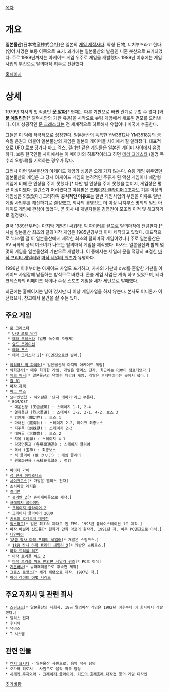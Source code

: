 [[목차]]
= 개요 =
'''일본물산'''(日本物産株式会社)은 일본의 [[게임 제작사]]다. 약칭 日物, 니치부츠라고 한다.(영어 사명은 보통 이쪽으로 표기. 과거에는 일본물산의 발음인 니혼 붓산으로 표기되었다. 주로 1989년까지는 아케이드 게임 위주로 게임을 개발했다. 1989년 이후에는 게임사업의 부진으로 탈의마작 위주로 전환했다.

[http://www.nichibutsu.co.jp/ 홈페이지]
= 상세 =

1979년 자사의 첫 작품인 '''[[문 알파]]'''[* 현재는 다른 기판으로 바뀐 관계로 구할 수 없다.]와 '''[[문 에일리언]]'''[* 갤럭시안의 기판 유용]을 시작으로 슈팅 게임에서 새로운 면모를 드러낸다. 이후 성공작인 [[문 크레스타]]는 전 세계적으로 히트해서 유럽이나 미국에 수출한다. 

그들은 이 덕에 적극적으로 성장한다. 일본물산의 독특한 YM3812나 YM3518등의 금속질 음원과 더불어 일본물산의 게임은 일본의 게이머들 사이에서 잘 알려졌다. 대표적으로 [[UFO 로보 당가]]나 [[마그 멕스]], [[걸리반]] 같은 게임들은 일본인 게이머 사이에서 유명하다. 
보통 한국인들 사이에서는  이 메이커의 히트작이라고 하면  [[테라 크레스타]] (일명 독수리 오형제)를 기억하는 경우가 많다.

그러나 이런 일본물산의 아케이드 게임의 성공은 오래 가지 않는다. 슈팅 게임 위주였던 일본물산의 게임은 그 당시 아케이드 게임의 본격적인 주류가 된 액션 게임이나 체감형 게임에 비해 큰 인상을 주지 못했다.[* 다만 별 인상을 주지 못했을 뿐이지, 게임성은 평균 이상이였다. 밸런스가 어려웠다고 야유받은 [[크레이지 클라이머 2]]조차도 기본 이상의 게임성은 되었었다.] 그리하여 '''공식적인 이유로는''' 일반 게임사업의 부진을 이유로 일반 게임 사업부를 해산하기로 결정했고, 회사의 경영진도 더 이상 니치부스 명의의 일반 아케이드 게임에 관심이 없었다. 곧 회사 내 개발자들을 경영진이 모조리 이적 및 해고하기로 결정했다. 

결국 1989년부터는 마지막 게임인 [[싸워라! 빅 파이터]]를 끝으로 탈의마작에 전념한다.[* 사실 일본물산 최초의 탈의마작 게임은 1985년경부터 이미 제작되고 있었다. 대표적으로 '파스텔 걸'이 일본물산에서 제작한 최초의 탈의마작 게임이었다.] 주로 일본물산은 AV 극화체 풍의 미소녀가 나오는 탈의마작 게임을 제작했다. 타사도 일본물산과 함께 몇몇의 게임을 일본물산의 기판으로 개발했다. 이 중에서는 세일러 문을 적당히 표절한 [[마작 프리티 세일러]]와 [[마작 세일러 워즈]]가 유명하다.

1996년 이후부터는 아케이드 사업도 포기하고, 자사의 기판과 dvd를 혼합한 기판을 아케이드 사업장에 납품하는 방식으로 바꿨다. 콘솔 게임 사업은 계속 하고 있었으며, 테라 크레스타의 리메이크 작이나 수상 스포츠 게임을 세가 세턴으로 발매했다.

최근에는 홈페이지는 남아 있지만 더 이상 게임사업을 하지 않는다. 본사도 어디론가 이전했으나, 창고에서 물건을 살 수는 있다.

== 주요 게임 ==
 * [[문 크레스타]]
  * [[UFO 로보 당가]]
  * [[테라 크레스타]] (일명 독수리 오형제)
  * [[암드 포메이션]]
  * [[테라 포스]]
  * [[테라 크레스타 2]][* PC엔진으로만 발매.]

 * [[싸워라! 빅 파이터]][* 일본물산의 마지막 아케이드 게임]
 * [[악희천사]][* 매우 희귀한 게임. 개발은 앨리스 전자. 최근에는 ROM이 덤프되었다.]
 * [[튜브 패닉]][* 일본물산의 유일한 체감형 게임. 개발은 후지텍이라는 곳에서 했다.]
 * [[캅 01]]
 * [[마작 자객]]
 * [[마그 맥스]]
 * [[요마인법첩]] - 해외판은 '[[닌자 에마키]]'라고 부른다.
  * BGM/OST
   * 대운선풍 (天雲旋風) : 스테이지 1-1, 2-4
   * 열화용진 (烈火勇進) : 스테이지 1-2, 2-1, 4-2, 보스 3
   * 암환계 (闇幻界) : 보스 1
   * 마해선 (魔海仙) : 스테이지 2-2, 페이크 최종보스
   * 지주옥 (蜘蛛獄) : 스테이지 2-3
   * 대해골 (大骸骨) : 보스 2
   * 지옥 (地獄) : 스테이지 4-1
   * 각장면통과 (各場面通過) : 스테이지 클리어
   * 옥쇄 (玉砕) : 최종보스 
   * 적 클리어 (敵 クリア) : 게임 클리어
   * 원록화현용 (元禄花見踊) : 랭킹

 * [[마이티 가이]]
 * [[성 전사 아마조네스]]
 * [[세이크로스]][* 개발은 앨리스 전자]
 * [[초시미궁 레지온]]
 * [[걸리반]]
  * [[걸리반 2]][* 슈퍼패미콤으로 제작.]
 * [[크레이지 클라이머]]
  * [[크레이지 클라이머 2]]
  * [[크레이지 클라이머 2000]]
 * [[키드의 호레호레 대작전]]
 * [[익스퍼트]][* 일본 최초의 제대로 된 FPS. 1995년 플레이스테이션 1로 제작.]
 * [[마작 바닐라 신드롬]][* 원화가 만화 [[아코]]의 원작가. 1991년 작. 이후 PC엔진으로 이식.]
 * [[니얀파이]]
 * [[18금 작사 마작 프리티 세일러]][* 개발은 스핑크스.]
  * [[18금 작사 마작 프리티 세일러 2]][* 개발은 스핑크스.]
 * [[마작 트리플 워즈]]
  * [[마작 트리플 워즈 2]]
  * [[마작 트리플 워즈 번외편 세일러 워즈]][* PC로 이식]
 * [[기온바나]][* 슈퍼패미콤으로 후속편 제작]
 * [[크로스 로망스]][* [[세가 세턴]]으로 제작. 1997년 작.]
 * [[하이 레이트 DVD 시리즈]]

== 주요 자회사 및 관련 회사 ==
 * [[스핑크스]][* 일본물산의 자회사. 18금 탈의마작 게임은 1992년 이후부터 이 회사에서 개발했다.]
 * 앨리스 전자
 * 후지텍
 * 유비스
 * T 시스템

== 관련 인물 ==

 * [[켄지 요시다]] - 일본물산 사원으로, 음악 작곡 담당
 * 오가와 히로시 - 사원으로 음악 작곡 담당
 * [[시게키 후지와라]] - [[크레이지 클라이머]], [[키드의 호레호레 대작전]] 등의 게임 디자인

[[추가바람]]
